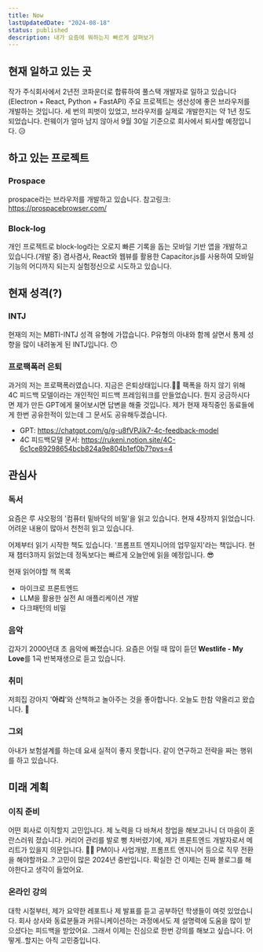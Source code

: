 ```yaml
---
title: Now
lastUpdatedDate: "2024-08-18"
status: published
description: 내가 요즘에 뭐하는지 빠르게 살펴보기
---
```


## 현재 일하고 있는 곳

작가 주식회사에서 2년전 코파운더로 합류하여 풀스택 개발자로 일하고 있습니다(Electron + React, Python + FastAPI)
주요 프로젝트는 생산성에 좋은 브라우저를 개발하는 것입니다. 세 번의 피벗이 있었고, 브라우저를 실제로 개발한지는 약 1년 정도 되었습니다.
런웨이가 얼마 남지 않아서 9월 30일 기준으로 회사에서 퇴사할 예정입니다. 😥

## 하고 있는 프로젝트

### Prospace

prospace라는 브라우저를 개발하고 있습니다. 참고링크: https://prospacebrowser.com/

### Block-log

개인 프로젝트로 block-log라는 오로지 빠른 기록을 돕는 모바일 기반 앱을 개발하고 있습니다.(개발 중) 겸사겸사, React와 웹뷰를 활용한 Capacitor.js를 사용하여 모바일 기능의 어디까지 되는지 실험정신으로 시도하고 있습니다.

## 현재 성격(?)

### INTJ

현재의 저는 MBTI-INTJ 성격 유형에 가깝습니다. P유형의 아내와 함께 살면서 통제 성향을 많이 내려놓게 된 INTJ입니다. 😯

### 프로팩폭러 은퇴

과거의 저는 프로팩폭러였습니다. 지금은 은퇴상태입니다.🙅‍♂️ 팩폭을 하지 않기 위해 4C 피드백 모델이라는 개인적인 피드백 프레임워크를 만들었습니다.
뭔지 궁금하시다면 제가 만든 GPT에게 물어보시면 답변을 해줄 것입니다. 제가 현재 재직중인 동료들에게 한번 공유한적이 있는데 그 문서도 공유해두겠습니다.

- GPT: https://chatgpt.com/g/g-u8fVPJik7-4c-feedback-model
- 4C 피드백모델 문서: https://rukeni.notion.site/4C-6c1ce89298654bcb824a9e804b1ef0b7?pvs=4

## 관심사

### 독서

요즘은 루 샤오펑의 '컴퓨터 밑바닥의 비밀'을 읽고 있습니다. 현재 4장까지 읽었습니다. 어려운 내용이 많아서 천천히 읽고 있습니다.

어제부터 읽기 시작한 책도 있습니다. '프롬프트 엔지니어의 업무일지'라는 책입니다. 현재 챕터3까지 읽었는데 정독보다는 빠르게 오늘안에 읽을 예정입니다. 😎

현재 읽어야할 책 목록

- 마이크로 프론트엔드
- LLM을 활용한 실전 AI 애플리케이션 개발
- 다크패턴의 비밀

### 음악

갑자기 2000년대 초 음악에 빠졌습니다. 요즘은 어릴 때 많이 듣던 **Westlife - My Love**를 1곡 반복재생으로 듣고 있습니다.

### 취미

저희집 강아지 '**아리**'와 산책하고 놀아주는 것을 좋아합니다. 오늘도 한참 약올리고 왔습니다. 🥴

### 그외

아내가 보험설계를 하는데 요새 실적이 좋지 못합니다. 같이 연구하고 전략을 짜는 행위를 하고 있습니다.

## 미래 계획

### 이직 준비

어떤 회사로 이직할지 고민입니다. 제 노력을 다 바쳐서 창업을 해보고나니 더 마음이 혼란스러워 졌습니다.
커리어 관리를 발로 뻥 차버렸기에, 제가 프론트엔드 개발자로서 메리트가 있을지 의문입니다. 🤦‍♂️
PM이나 사업개발, 프롬프트 엔지니어 등으로 직무 전환을 해야할까요..?
고민이 많은 2024년 중반입니다. 확실한 건 이제는 진짜 블로그를 해야한다고 생각이 들었어요.

### 온라인 강의

대학 시절부터, 제가 요약한 레포트나 제 발표를 듣고 공부하던 학생들이 여럿 있었습니다.
회사 상사와 동료분들과 커뮤니케이션하는 과정에서도 제 설명력에 도움을 많이 받으셨다는 피드백을 받았어요.
그래서 이제는 진심으로 한번 강의를 해보고 싶습니다. 어떻게..할지는 아직 고민중입니다.
